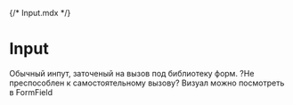{/* Input.mdx */}



# Input

Обычный инпут, заточеный на вызов под библиотеку форм.
?Не преспособлен к самостоятельному вызову?
Визуал можно посмотреть в FormField


